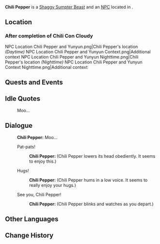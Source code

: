 {{Meta
<!-- Remove this template after adding the missing info -->
|missing_NPC_profile  = yes
}}
{{Character Infobox
|type             = Open-World NPC
|group            = Sumpter Beast NPCs
|image            = NPC Chili Pepper.png
|realname         = <!-- Optional, if different from in-game name -->
|deceased         = <!-- Past (for deceased prior to events of the game) or free response -->
|region           = Liyue
|location         = Liyue
|affiliation      = 
|title            = 

|ancestry         = <!-- Clan/family -->
|father           = 
|mother           = 
|spouse           = 
|sibling          = 
|child            = 
|relative         = 

|voiceEN          = 
|voiceCN          = 
|voiceJP          = 
|voiceKR          = 
|dialoguereward   = 
}}
'''Chili Pepper''' is a [[Shaggy Sumpter Beast]] and an [[NPC]] located in {{Location|Chenyu Vale: Upper Vale}}.
<!-- Following a certain dialogue branch for the first time gives the player AMOUNT_AS_WORD [[Item]]. -->

==Location==
===After completion of Chili Con Cloudy===
<gallery>
NPC Location Chili Pepper and Yunyun.png|Chili Pepper's location ''(Daytime)''
NPC Location Chili Pepper and Yunyun Context.png|Additional context
NPC Location Chili Pepper and Yunyun Nighttime.png|Chili Pepper's location ''(Nighttime)''
NPC Location Chili Pepper and Yunyun Context Nighttime.png|Additional context
</gallery>
<!--
==Profile==
Detailed story/lore information goes here.
''(To be added.)''

===Appearance===
Keep appearance section short and concise. Limit to 2 paragraphs with 3-4 sentences each.
''(To be added.)''
-->
==Quests and Events==
{{Quests and Events}}

==Idle Quotes==
{{Dialogue Start}}
: {{DIcon|Idle}} Moo...
{{Dialogue End}}

==Dialogue==
{{Dialogue Start}}
:'''Chili Pepper:''' Moo...
:{{DIcon}} Pat-pats!
::'''Chili Pepper:''' (Chili Pepper lowers its head obediently. It seems to enjoy this.)
:{{DIcon}} Hugs!
::'''Chili Pepper:''' (Chili Pepper hums in a low voice. It seems to really enjoy your hugs.)
:{{DIcon}} See you, Chili Pepper!
::'''Chili Pepper:''' (Chili Pepper blinks and watches as you depart.)
{{Dialogue End}}
<!--
==Event Dialogue==
===Event Name===
{{Dialogue Start}}
:'''Chili Pepper:'''
{{Dialogue End}}
-->
==Other Languages==
{{Other Languages
|en      = Chili Pepper
|zhs     = 椒椒
|zhs_rm  = Jiāojiāo
|zht     = 椒椒
|zht_rm  = Jiāojiāo
|zh_tl   = Pepper-Pepper
|ja      = 椒椒
|ja_rm   = Shoushou{{assumed}}
|ja_tl   = Pepper-Pepper
|ko      = 추추
|ko_rm   = 
|ko_tl   = 
|es      = Chilecita
|es_tl   = Little Chili
|fr      = Piment
|fr_tl   = Chili Pepper
|ru      = Перчик
|ru_tl   = Pepper
|th      = Chili Pepper
|vi      = Tiêu Tiêu
|vi_tl   = 
|de      = Pepe
|de_tl   = Pepe
|id      = Chili Pepper
|pt      = Jiaojiao
|pt_tl   = 
|tr      = Biberiye
|tr_tl   = 
|it      = Peppy
|it_tl   = Peppy
}}

==Change History==
{{Change History|4.4}}
<!--
==References==
{{Reflist}}
-->